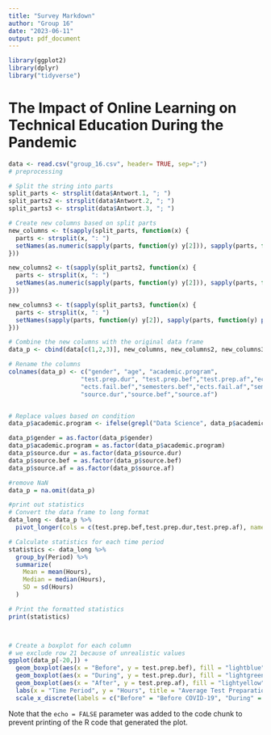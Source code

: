 ```yaml
---
title: "Survey Markdown"
author: "Group 16"
date: "2023-06-11"
output: pdf_document
---
```


```r
library(ggplot2)
library(dplyr)
library("tidyverse")

```

# The Impact of Online Learning on Technical Education During the Pandemic



```r
data <- read.csv("group_16.csv", header= TRUE, sep=";")
# preprocessing

# Split the string into parts
split_parts <- strsplit(data$Antwort.1, "; ")
split_parts2 <- strsplit(data$Antwort.2, "; ")
split_parts3 <- strsplit(data$Antwort.3, "; ")

# Create new columns based on split parts
new_columns <- t(sapply(split_parts, function(x) {
  parts <- strsplit(x, ": ")
  setNames(as.numeric(sapply(parts, function(y) y[2])), sapply(parts, function(y) paste0("Antwort1", y[1])))
}))

new_columns2 <- t(sapply(split_parts2, function(x) {
  parts <- strsplit(x, ": ")
  setNames(as.numeric(sapply(parts, function(y) y[2])), sapply(parts, function(y) paste0("Antwort2", y[1])))
}))

new_columns3 <- t(sapply(split_parts3, function(x) {
  parts <- strsplit(x, ": ")
  setNames(sapply(parts, function(y) y[2]), sapply(parts, function(y) paste0("Antwort3", y[1])))
}))

# Combine the new columns with the original data frame
data_p <- cbind(data[c(1,2,3)], new_columns, new_columns2, new_columns3)

# Rename the columns
colnames(data_p) <- c("gender", "age", "academic.program",
                    "test.prep.dur", "test.prep.bef","test.prep.af","ects.fail.dur","semesters.dur",
                    "ects.fail.bef","semesters.bef","ects.fail.af","semesters.af",
                    "source.dur","source.bef","source.af")


# Replace values based on condition
data_p$academic.program <- ifelse(grepl("Data Science", data_p$academic.program), "Data Science / MSc / TU WIen", data_p$academic.program)

data_p$gender = as.factor(data_p$gender)
data_p$academic.program = as.factor(data_p$academic.program)
data_p$source.dur = as.factor(data_p$source.dur)
data_p$source.bef = as.factor(data_p$source.bef)
data_p$source.af = as.factor(data_p$source.af)

#remove NaN
data_p = na.omit(data_p)

```



```r
#print out statistics
# Convert the data frame to long format
data_long <- data_p %>%
  pivot_longer(cols = c(test.prep.bef,test.prep.dur,test.prep.af), names_to = "Period", values_to = "Hours")

# Calculate statistics for each time period
statistics <- data_long %>%
  group_by(Period) %>%
  summarize(
    Mean = mean(Hours),
    Median = median(Hours),
    SD = sd(Hours)
  )

# Print the formatted statistics
print(statistics)



# Create a boxplot for each column
# we exclude row 21 because of unrealistic values
ggplot(data_p[-20,]) +
  geom_boxplot(aes(x = "Before", y = test.prep.bef), fill = "lightblue", color = "black") +
  geom_boxplot(aes(x = "During", y = test.prep.dur), fill = "lightgreen", color = "black") +
  geom_boxplot(aes(x = "After", y = test.prep.af), fill = "lightyellow", color = "black") +
  labs(x = "Time Period", y = "Hours", title = "Average Test Preparation Hours Comparison") +
  scale_x_discrete(labels = c("Before" = "Before COVID-19", "During" = "During COVID-19", "After" = "After COVID-19"))
```

Note that the `echo = FALSE` parameter was added to the code chunk to prevent printing of the R code that generated the plot.
